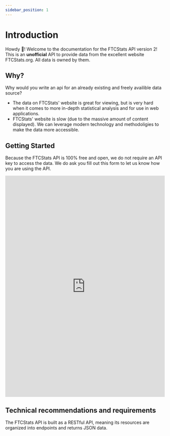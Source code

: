 ```yaml
---
sidebar_position: 1
---
```


# Introduction

Howdy 🤠! Welcome to the documentation for the FTCStats API version 2! This is an **unofficial** API to provide data from the excellent website FTCStats.org. All data is owned by them.

## Why?

Why would you write an api for an already existing and freely availible data source?

- The data on FTCStats' website is great for viewing, but is very hard when it comes to more in-depth statistical analysis and for use in web applications.
- FTCStats' website is slow (due to the massive amount of content displayed). We can leverage modern technology and methodoligies to make the data more accessible.

## Getting Started

Because the FTCStats API is 100% free and open, we do not require an API key to access the data. We do ask you fill out this form to let us know how you are using the API.

<iframe
  src="https://docs.google.com/forms/d/e/1FAIpQLSe5UOLmnpxAaMphC_l6FV7iyLLchBCVIVPyFeRtH2aRBefV1A/viewform?embedded=true"
  width="100%"
  height="700"
  frameborder="0"
  marginheight="0"
  marginwidth="0"
>
  Loading…
</iframe>

## Technical recommendations and requirements

The FTCStats API is built as a RESTful API, meaning its resources are organized into endpoints and returns JSON data.
